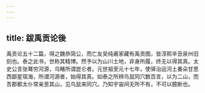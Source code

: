 ```yaml
---
---
---
```

title: 跋禹贡论後
---



禹贡论五十二篇，得之魏恭简公，而亡友吴纯甫家藏有禹贡图，皆淳熙辛丑泉州旧刻也。泰之此书，世称其精博。然予以为山川土地，非身所履，终无以得其真。太史公言张骞穷河源，乌睹所谓崑仑者。元世祖至元十七年，使驿治运河土番朵甘思西鄙星宿海，所谓河源者，始得其真。如泰之所辨鸟鼠同穴数百言，以为二山，而吾郡都太仆常亲至其山，见鸟鼠来同穴。乃知宇宙间无所不有，不可以臆断也。